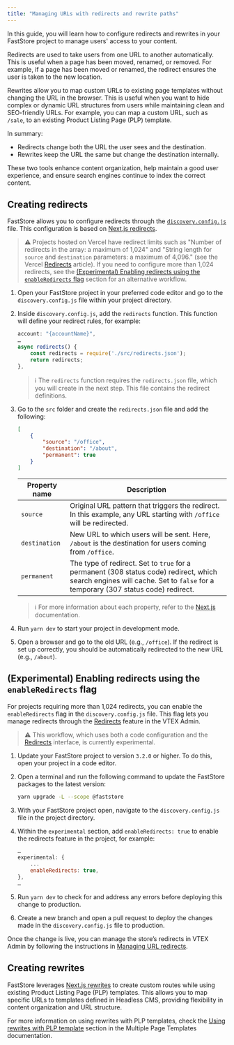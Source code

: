 ```yaml
---
title: "Managing URLs with redirects and rewrite paths"
---
```


In this guide, you will learn how to configure redirects and rewrites in your FastStore project to manage users' access to your content.

Redirects are used to take users from one URL to another automatically. This is useful when a page has been moved, renamed, or removed. For example, if a page has been moved or renamed, the redirect ensures the user is taken to the new location.

Rewrites allow you to map custom URLs to existing page templates without changing the URL in the browser. This is useful when you want to hide complex or dynamic URL structures from users while maintaining clean and SEO-friendly URLs. For example, you can map a custom URL, such as `/sale`, to an existing Product Listing Page (PLP) template.

In summary:

- Redirects change both the URL the user sees and the destination.
- Rewrites keep the URL the same but change the destination internally.

These two tools enhance content organization, help maintain a good user experience, and ensure search engines continue to index the correct content.

## Creating redirects

FastStore allows you to configure redirects through the [`discovery.config.js`](https://developers.vtex.com/docs/guides/faststore/project-structure-config-options) file. This configuration is based on [Next.js redirects](https://nextjs.org/docs/pages/api-reference/next-config-js/redirects).

> ⚠️ Projects hosted on Vercel have redirect limits such as "Number of redirects in the array: a maximum of 1,024" and "String length for `source` and `destination` parameters: a maximum of 4,096." (see the Vercel [Redirects](https://vercel.com/docs/edge-network/redirects#configuration) article). If you need to configure more than 1,024 redirects, see the [(Experimental) Enabling redirects using the `enableRedirects` flag](#experimental-enabling-redirects-using-the-enableredirects-flag) section for an alternative workflow.

1. Open your FastStore project in your preferred code editor and go to the `discovery.config.js` file within your project directory.
2. Inside `discovery.config.js`, add the `redirects`  function. This function will define your redirect rules, for example:

    ```discovery.config.js mark=3:6
    account: "{accountName}",
    …
    async redirects() {
        const redirects = require('./src/redirects.json');
        return redirects;
    },
    ```

    > ℹ️ The `redirects` function requires the `redirects.json` file, which you will create in the next step. This file contains the redirect definitions.

3. Go to the `src` folder and create the `redirects.json` file and add the following:

    ```src/redirects.json
    [
        {
            "source": "/office",
            "destination": "/about",
            "permanent": true
        }
    ]
    ```

    | Property name | Description |
    | ------------------- | --------------- |
    | `source` | Original URL pattern that triggers the redirect. In this example, any URL starting with `/office` will be redirected. |
    | `destination` | New URL to which users will be sent. Here, `/about` is the destination for users coming from `/office`. |
    | `permanent` | The type of redirect. Set to `true` for a permanent (308 status code) redirect, which search engines will cache. Set to `false` for a temporary (307 status code) redirect. |

    > ℹ️ For more information about each property, refer to the [Next.js](https://nextjs.org/docs/pages/api-reference/next-config-js/redirects) documentation.

4. Run `yarn dev`  to start your project in development mode.
5. Open a browser and go to the old URL (e.g., `/office`). If the redirect is set up correctly, you should be automatically redirected to the new URL (e.g., `/about`).

## (Experimental) Enabling redirects using the `enableRedirects` flag

For projects requiring more than 1,024 redirects, you can enable the `enableRedirects` flag in the `discovery.config.js` file. This flag lets you manage redirects through the [Redirects](https://help.vtex.com/tutorial/managing-url-redirects) feature in the VTEX Admin.

> ⚠️ This workflow, which uses both a code configuration and the [Redirects](https://help.vtex.com/tutorial/managing-url-redirects) interface, is currently experimental.

1. Update your FastStore project to version `3.2.0` or higher. To do this, open your project in a code editor.

2. Open a terminal and run the following command to update the FastStore packages to the latest version:
    
    ```bash
    yarn upgrade -L --scope @faststore
    ```

3. With your FastStore project open, navigate to the `discovery.config.js` file in the project directory.
4. Within the `experimental` section, add `enableRedirects: true` to enable the redirects feature in the project, for example:

    ```js discovery.config.js mark=5
    …
    experimental: {
        ...
        enableRedirects: true,
    },
    …
    ```

5. Run `yarn dev` to check for and address any errors before deploying this change to production.
6. Create a new branch and open a pull request to deploy the changes made in the `discovery.config.js` file to production.

Once the change is live, you can manage the store’s redirects in VTEX Admin by following the instructions in [Managing URL redirects](https://help.vtex.com/tutorial/managing-url-redirects--3UJuFrU8imSVWg134mkvJV).

## Creating rewrites

FastStore leverages [Next.js rewrites](https://nextjs.org/docs/pages/api-reference/next-config-js/rewrites) to create custom routes while using existing Product Listing Page (PLP) templates. This allows you to map specific URLs to templates defined in Headless CMS, providing flexibility in content organization and URL structure.

For more information on using rewrites with PLP templates, check the [Using rewrites with PLP template](https://developers.vtex.com/docs/guides/faststore/headless-cms-multiple-page-template#product-listing-page-plp-template-selection-criteria) section in the Multiple Page Templates documentation.
